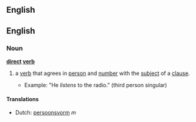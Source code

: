 ==English==
==English==
===Noun===
'''[[direct]] [[verb]]'''
#{{grammar}} a [[verb]] that agrees in [[person]] and [[number]] with the [[subject]] of a [[clause]].
#*Example: "He ''listens'' to the radio." (third person singular)

====Translations====
*Dutch: [[persoonsvorm]] ''m''